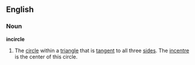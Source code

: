 ==English==
===Noun===
{{wikipedia2|Incircle and excircles of a triangle}}
'''incircle'''
#The [[circle]] within a [[triangle]] that is [[tangent]] to all three [[side]]s. The [[incentre]] is the center of this circle.